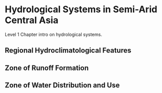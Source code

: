 # Hydrological Systems in Semi-Arid Central Asia  {#sec-hydrological-systems}

Level 1 Chapter intro on hydrological systems.

## Regional Hydroclimatological Features {#sec-regional-hydroclimatological-features}

## Zone of Runoff Formation {#sec-zone-of-runoff-formation}

## Zone of Water Distribution and Use {#sec-zone-of-water-distribution-and-use}

